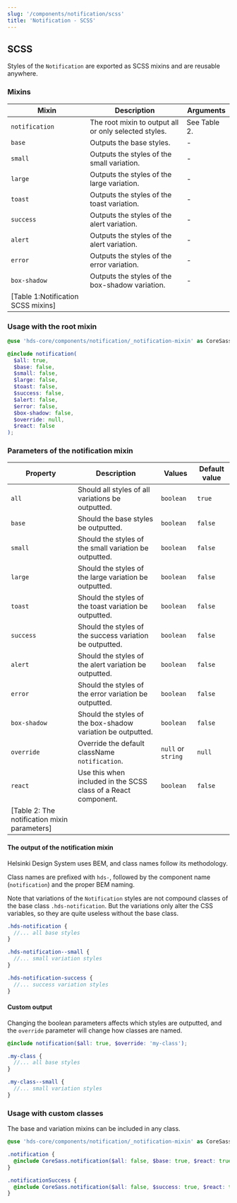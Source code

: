 ```yaml
---
slug: '/components/notification/scss'
title: 'Notification - SCSS'
---
```




## SCSS

Styles of the `Notification` are exported as SCSS mixins and are reusable anywhere.

### Mixins

| Mixin                             | Description                                           | Arguments                                                                   |
| ----------------- | ----------------------------------------------------- | --------------------------------------------------------------------------- |
| `notification`    | The root mixin to output all or only selected styles. | See <AnchorLink anchor="parameters-of-the-notification-mixin">Table 2</AnchorLink>. |
| `base`            | Outputs the base styles.                              | -                                                                           |
| `small`           | Outputs the styles of the small variation.            | -                                                                           |
| `large`           | Outputs the styles of the large variation.            | -                                                                           |
| `toast`           | Outputs the styles of the toast variation.            | -                                                                           |
| `success`         | Outputs the styles of the alert variation.            | -                                                                           |
| `alert`           | Outputs the styles of the alert variation.            | -                                                                           |
| `error`           | Outputs the styles of the error variation.            | -                                                                           |
| `box-shadow`      | Outputs the styles of the box-shadow variation.       | -                                                                           |
| [Table 1:Notification SCSS mixins] |

### Usage with the root mixin

```scss
@use 'hds-core/components/notification/_notification-mixin' as CoreSass;

@include notification(
  $all: true,
  $base: false,
  $small: false,
  $large: false,
  $toast: false,
  $success: false,
  $alert: false,
  $error: false,
  $box-shadow: false,
  $override: null,
  $react: false
);
```

### Parameters of the notification mixin

| Property       | Description                                                    | Values             | Default value |
| -------------- | -------------------------------------------------------------- | ------------------ | ------------- |
| `all`          | Should all styles of all variations be outputted.              | `boolean`          | `true`        |
| `base`         | Should the base styles be outputted.                           | `boolean`          | `false`       |
| `small`        | Should the styles of the small variation be outputted.         | `boolean`          | `false`       |
| `large`        | Should the styles of the large variation be outputted.         | `boolean`          | `false`       |
| `toast`        | Should the styles of the toast variation be outputted.         | `boolean`          | `false`       |
| `success`      | Should the styles of the success variation be outputted.       | `boolean`          | `false`       |
| `alert`        | Should the styles of the alert variation be outputted.         | `boolean`          | `false`       |
| `error`        | Should the styles of the error variation be outputted.         | `boolean`          | `false`       |
| `box-shadow`   | Should the styles of the box-shadow variation be outputted.    | `boolean`          | `false`       |
| `override`     | Override the default className `notification`.                 | `null` or `string` | `null`        |
| `react`        | Use this when included in the SCSS class of a React component. | `boolean`          | `false`       |
| [Table 2: The notification mixin parameters] |

#### The output of the notification mixin

Helsinki Design System uses <ExternalLink href="https://getbem.com/">BEM</ExternalLink>, and class names follow its methodology.

Class names are prefixed with `hds-`, followed by the component name (`notification`) and the proper BEM naming.

Note that variations of the `Notification` styles are not compound classes of the base class `.hds-notification`. But the variations only alter the CSS variables, so they are quite useless without the base class.

```scss
.hds-notification {
  //... all base styles
}

.hds-notification--small {
  //... small variation styles
}

.hds-notification-success {
  //... success variation styles
}
```

#### Custom output

Changing the boolean parameters affects which styles are outputted, and the `override` parameter will change how classes are named.

```scss
@include notification($all: true, $override: 'my-class');

.my-class {
  //... all base styles
}

.my-class--small {
  //... small variation styles
}
```

### Usage with custom classes

The base and variation mixins can be included in any class.

```scss
@use 'hds-core/components/notification/_notification-mixin' as CoreSass;

.notification {
  @include CoreSass.notification($all: false, $base: true, $react: true);
}

.notificationSuccess {
  @include CoreSass.notification($all: false, $success: true, $react: true);
}

```
